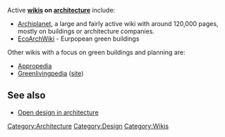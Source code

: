 Active '''[[wikis]] on [[architecture]]''' include:

* [http://www.archiplanet.org/wiki/Main_Page Archiplanet], a large and fairly active wiki with around 120,000 pages, mostly on buildings or architecture companies. 
* [http://www.ecoarchwiki.net/ EcoArchWiki] - Eurpopean green buildings

Other wikis with a focus on green buildings and planning are:
* [[Appropedia]]
* [[Greenlivingpedia]] ([http://www.greenlivingpedia.org/ site])

== See also ==

* [[Open design in architecture]]


{{stub}}

[[Category:Architecture]]
[[Category:Design]]
[[Category:Wikis]]